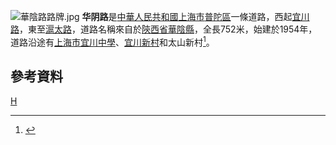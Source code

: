 [[File:華陰路路牌.jpg|thumb]]
'''华阴路'''是[[中華人民共和國|中華人民共和國]][[上海市|上海市]][[普陀區|普陀區]]一條道路，西起[[宜川路|宜川路]]，東至[[滬太路|滬太路]]，道路名稱來自於[[陝西省|陝西省]][[華陰縣|華陰縣]]，全長752米，始建於1954年，道路沿途有[[上海市宜川中學|上海市宜川中學]]、[[宜川新村|宜川新村]]和太山新村<ref>{{cite news |title=第二节　县镇级类 |url=http://www.shtong.gov.cn/Newsite/node2/node2245/node70862/node70870/node70919/node70925/userobject1ai73717.html |publisher=上海市地方志辦公室 |accessdate=2020-10-01 |archive-date=2015-09-24 |archive-url=https://web.archive.org/web/20150924124855/http://www.shtong.gov.cn/newsite/node2/node2245/node70862/node70870/node70919/node70925/userobject1ai73717.html |dead-url=no }}</ref>。

== 參考資料 ==
{{Reflist|2}}

[[Category:上海道路|H]]